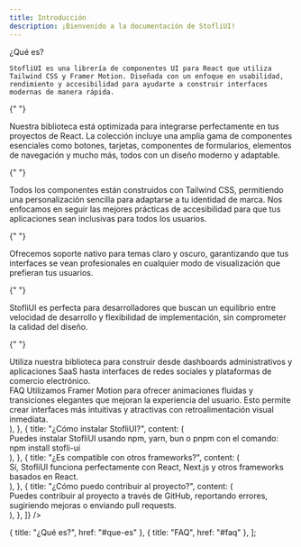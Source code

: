 ```yaml
---
title: Introducción
description: ¡Bienvenido a la documentación de StofliUI!
---
```


<div className="mt-10 space-y-6">
  <div>
    <HeadingAnchor id="que-es">¿Qué es?</HeadingAnchor>
    
    StofliUI es una librería de componentes UI para React que utiliza Tailwind CSS y Framer Motion. Diseñada con un enfoque en usabilidad, rendimiento y accesibilidad para ayudarte a construir interfaces modernas de manera rápida.
  </div>

{" "}

<div className="mt-4">
  Nuestra biblioteca está optimizada para integrarse perfectamente en tus proyectos de React. La colección incluye una amplia gama de componentes esenciales como botones, tarjetas, componentes de formularios, elementos de navegación y mucho más, todos con un diseño moderno y adaptable.
</div>

{" "}

<div className="mt-4">
  Todos los componentes están construidos con Tailwind CSS, permitiendo una personalización sencilla para adaptarse a tu identidad de marca. Nos enfocamos en seguir las mejores prácticas de accesibilidad para que tus aplicaciones sean inclusivas para todos los usuarios.
</div>

{" "}

<div className="mt-2">
  Ofrecemos soporte nativo para temas claro y oscuro, garantizando que tus interfaces se vean profesionales en cualquier modo de visualización que prefieran tus usuarios.
</div>

{" "}

<div className="mt-2">
  StofliUI es perfecta para desarrolladores que buscan un equilibrio entre velocidad de desarrollo y flexibilidad de implementación, sin comprometer la calidad del diseño.
</div>

{" "}

<div className="mt-2">
  Utiliza nuestra biblioteca para construir desde dashboards administrativos y aplicaciones SaaS hasta interfaces de redes sociales y plataformas de comercio electrónico.
</div>

  <div className="space-y-6 mt-8">
    <HeadingAnchor id="faq">FAQ</HeadingAnchor>
    <Accordion
      items={[
        {
          title: "¿Por qué StofliUI utiliza Framer Motion?",
          content: (
            <div>
              Utilizamos Framer Motion para ofrecer animaciones fluidas y transiciones elegantes que mejoran la experiencia del usuario. Esto permite crear interfaces más intuitivas y atractivas con retroalimentación visual inmediata.
            </div>
          ),
        },
        {
          title: "¿Cómo instalar StofliUI?",
          content: (
            <div>
              Puedes instalar StofliUI usando npm, yarn, bun o pnpm con el comando: npm install stofli-ui
            </div>
          ),
        },
        {
          title: "¿Es compatible con otros frameworks?",
          content: (
            <div>
              Sí, StofliUI funciona perfectamente con React, Next.js y otros frameworks basados en React.
            </div>
          ),
        },
        {
          title: "¿Cómo puedo contribuir al proyecto?",
          content: (
            <div>
              Puedes contribuir al proyecto a través de GitHub, reportando errores, sugiriendo mejoras o enviando pull requests.
            </div>
          ),
        },
      ]}
    />
  </div>
</div>

  { title: "¿Qué es?", href: "#que-es" },
  { title: "FAQ", href: "#faq" },
];
